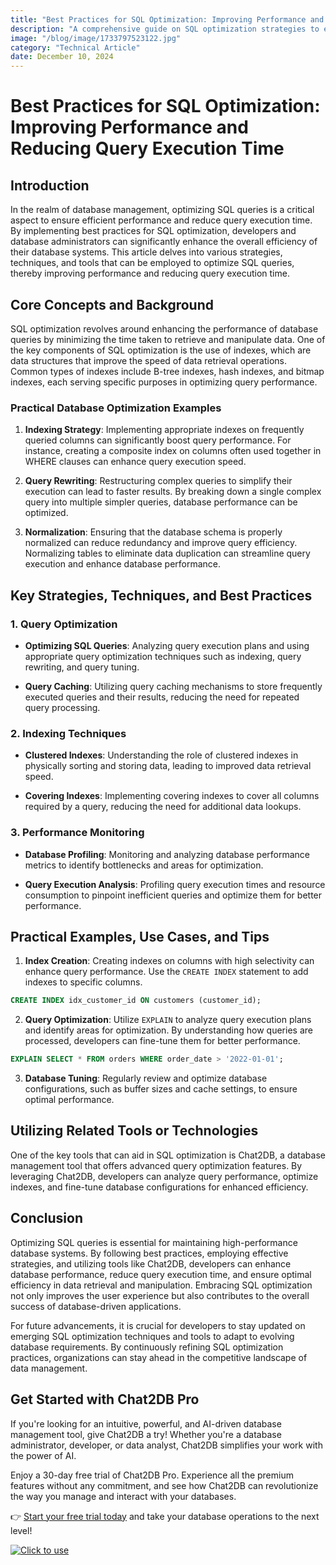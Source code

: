 ```yaml
---
title: "Best Practices for SQL Optimization: Improving Performance and Reducing Query Execution Time"
description: "A comprehensive guide on SQL optimization strategies to enhance database performance and minimize query execution time."
image: "/blog/image/1733797523122.jpg"
category: "Technical Article"
date: December 10, 2024
---
```


# Best Practices for SQL Optimization: Improving Performance and Reducing Query Execution Time

## Introduction

In the realm of database management, optimizing SQL queries is a critical aspect to ensure efficient performance and reduce query execution time. By implementing best practices for SQL optimization, developers and database administrators can significantly enhance the overall efficiency of their database systems. This article delves into various strategies, techniques, and tools that can be employed to optimize SQL queries, thereby improving performance and reducing query execution time.

## Core Concepts and Background

SQL optimization revolves around enhancing the performance of database queries by minimizing the time taken to retrieve and manipulate data. One of the key components of SQL optimization is the use of indexes, which are data structures that improve the speed of data retrieval operations. Common types of indexes include B-tree indexes, hash indexes, and bitmap indexes, each serving specific purposes in optimizing query performance.

### Practical Database Optimization Examples

1. **Indexing Strategy**: Implementing appropriate indexes on frequently queried columns can significantly boost query performance. For instance, creating a composite index on columns often used together in WHERE clauses can enhance query execution speed.

2. **Query Rewriting**: Restructuring complex queries to simplify their execution can lead to faster results. By breaking down a single complex query into multiple simpler queries, database performance can be optimized.

3. **Normalization**: Ensuring that the database schema is properly normalized can reduce redundancy and improve query efficiency. Normalizing tables to eliminate data duplication can streamline query execution and enhance database performance.

## Key Strategies, Techniques, and Best Practices

### 1. Query Optimization

- **Optimizing SQL Queries**: Analyzing query execution plans and using appropriate query optimization techniques such as indexing, query rewriting, and query tuning.

- **Query Caching**: Utilizing query caching mechanisms to store frequently executed queries and their results, reducing the need for repeated query processing.

### 2. Indexing Techniques

- **Clustered Indexes**: Understanding the role of clustered indexes in physically sorting and storing data, leading to improved data retrieval speed.

- **Covering Indexes**: Implementing covering indexes to cover all columns required by a query, reducing the need for additional data lookups.

### 3. Performance Monitoring

- **Database Profiling**: Monitoring and analyzing database performance metrics to identify bottlenecks and areas for optimization.

- **Query Execution Analysis**: Profiling query execution times and resource consumption to pinpoint inefficient queries and optimize them for better performance.

## Practical Examples, Use Cases, and Tips

1. **Index Creation**: Creating indexes on columns with high selectivity can enhance query performance. Use the `CREATE INDEX` statement to add indexes to specific columns.

```sql
CREATE INDEX idx_customer_id ON customers (customer_id);
```

2. **Query Optimization**: Utilize `EXPLAIN` to analyze query execution plans and identify areas for optimization. By understanding how queries are processed, developers can fine-tune them for better performance.

```sql
EXPLAIN SELECT * FROM orders WHERE order_date > '2022-01-01';
```

3. **Database Tuning**: Regularly review and optimize database configurations, such as buffer sizes and cache settings, to ensure optimal performance.

## Utilizing Related Tools or Technologies

One of the key tools that can aid in SQL optimization is Chat2DB, a database management tool that offers advanced query optimization features. By leveraging Chat2DB, developers can analyze query performance, optimize indexes, and fine-tune database configurations for enhanced efficiency.

## Conclusion

Optimizing SQL queries is essential for maintaining high-performance database systems. By following best practices, employing effective strategies, and utilizing tools like Chat2DB, developers can enhance database performance, reduce query execution time, and ensure optimal efficiency in data retrieval and manipulation. Embracing SQL optimization not only improves the user experience but also contributes to the overall success of database-driven applications.

For future advancements, it is crucial for developers to stay updated on emerging SQL optimization techniques and tools to adapt to evolving database requirements. By continuously refining SQL optimization practices, organizations can stay ahead in the competitive landscape of data management.


## Get Started with Chat2DB Pro

If you're looking for an intuitive, powerful, and AI-driven database management tool, give Chat2DB a try! Whether you're a database administrator, developer, or data analyst, Chat2DB simplifies your work with the power of AI.

Enjoy a 30-day free trial of Chat2DB Pro. Experience all the premium features without any commitment, and see how Chat2DB can revolutionize the way you manage and interact with your databases.

👉 [Start your free trial today](https://chat2db.ai/pricing) and take your database operations to the next level!


[![Click to use](/image/blog/bg/chat2db.jpg)](https://chat2db.ai/)
